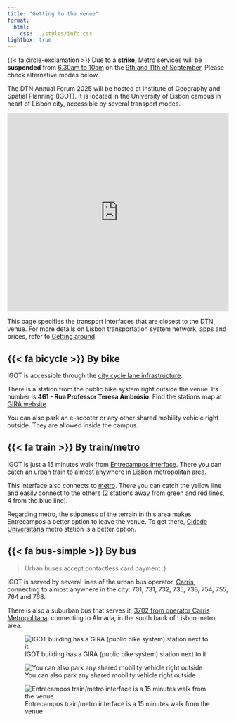 ```yaml
---
title: "Getting to the venue"
format:
  html:
    css: ../styles/info.css
lightbox: true
---
```


<div class="alert alert-warning">{{< fa circle-exclamation >}} Due to a [**strike**](https://www.metrolisboa.pt/en/2025/09/08/partial-strike-september-9th-and-11th/){target="_blank"}, Metro services will be **suspended** from <u>6.30am to 10am</u> on the <u>9th and 11th of September</u>. Please check alternative modes below.</div>

The DTN Annual Forum 2025 will be hosted at Institute of Geography and Spatial Planning (IGOT). It is located in the University of Lisbon campus in heart of Lisbon city, accessible by several transport modes.

<iframe src="https://www.google.com/maps/embed?pb=!1m18!1m12!1m3!1d251.52091484784614!2d-9.155205999999762!3d38.7472744887205!2m3!1f0!2f39.42153360065658!3f0!3m2!1i1024!2i768!4f35!3m3!1m2!1s0xd19331d1f80c5c5%3A0x909d74a4642f8ec5!2sIGOT-ULisboa%20-%20Instituto%20de%20Geografia%20e%20Ordenamento%20do%20Territ%C3%B3rio%20da%20Universidade%20de%20Lisboa!5e1!3m2!1spt-PT!2sus!4v1745418086018!5m2!1spt-PT!2sus" width="100%" height="450" style="border:0;" allowfullscreen="" loading="lazy" referrerpolicy="no-referrer-when-downgrade"></iframe>

This page specifies the transport interfaces that are closest to the DTN venue. For more details on Lisbon transportation system network, apps and prices, refer to [Getting around](/info/gettingAround.html).

## {{< fa bicycle >}} By bike

IGOT is accessible through the [city cycle lane infrastructure](https://www.ciclovias.pt/?f=CV3306&m=d&l=3){target="_blank"}.

There is a station from the public bike system right outside the venue. Its number is **461 - Rua Professor Teresa Ambrósio**. Find the stations map at [GIRA website](https://www.gira-bicicletasdelisboa.pt/en/system-mao/){target="_blank"}.

You can also park an e-scooter or any other shared mobility vehicle right outside. They are allowed inside the campus.


## {{< fa train >}} By train/metro

IGOT is just a 15 minutes walk from [Entrecampos interface](https://maps.app.goo.gl/aoPp8MiW7DH1hibP9){target="_blank"}. There you can catch an urban train to almost anywhere in Lisbon metropolitan area.

This interface also connects to [metro](https://maps.app.goo.gl/6s1nBWtyVUzZyhay9){target="_blank"}. There you can catch the yellow line and easily connect to the others (2 stations away from green and red lines, 4 from the blue line).

Regarding metro, the stippness of the terrain in this area makes Entrecampos a better option to leave the venue. To get there, [Cidade Universitária](https://maps.app.goo.gl/PsFrSzGB94HD62k19){target="_blank"} metro station is a better option. 

## {{< fa bus-simple >}} By bus

> Urban buses accept contactless card payment :)

IGOT is served by several lines of the urban bus operator, [Carris](https://carris.pt/en/travel/carreiras/){target="_blank"}, connecting to almost anywhere in the city: 701, 731, 732, 735, 738, 754, 755, 764 and 768.

There is also a suburban bus that serves it, [3702 from  operator Carris Metropolitana](https://www.carrismetropolitana.pt/lines/3702){target="_blank"}, connecting to Almada, in the south bank of Lisbon metro area.

::: {layout="[[1,1], [1]]"}

![IGOT building has a GIRA (public bike system) station next to it](/images/info/igot_gira.jpg){.preview-image}

![You can also park any shared mobility vehicle right outside](/images/info/igot_bikePark.jpg)

![Entrecampos train/metro interface is a 15 minutes walk from the venue](/images/info/entrecampos.jpg)
:::
